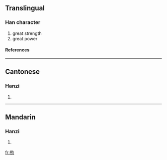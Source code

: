 ==Translingual==
===Han character===
{{Han char|rn=19|rad=力|as=06|sn=8|four=|canj=廿廿大尸 (TTKS)}}
# great strength
# great power
====References====
{{Han ref|kx=0147.150|hdz=10370.050|uh=3519|ud=13593}}

----
==Cantonese==
===Hanzi===
{{yue-hanzi|jyut=|y=ping1}}
# {{defn|Cantonese}}

----
==Mandarin==
===Hanzi===
{{cmn-hanzi|pin=[[bǎng]] ([[bang3]]), [[péng]] ([[peng2]])|wg=pang<sup>3</sup>, p'eng<sup>2</sup>}}
# {{defn|Mandarin}}

[[fr:㔙]]
